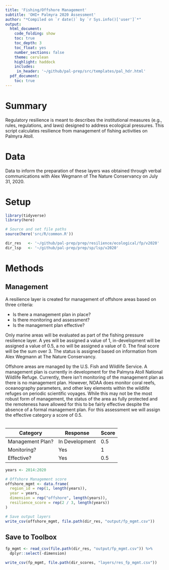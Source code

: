 ```yaml
---
title: 'Fishing/Offshore Management'
subtitle: 'OHI+ Palmyra 2020 Assessment'
author: "*Compiled on `r date()` by `r Sys.info()['user']`*"
output: 
  html_document:
    code_folding: show
    toc: true
    toc_depth: 3 
    toc_float: yes
    number_sections: false
    theme: cerulean
    highlight: haddock
    includes: 
     in_header: '~/github/pal-prep/src/templates/pal_hdr.html' 
  pdf_document:
    toc: true
---
```



# Summary 

Regulatory resilience is meant to describes the institutional measures (e.g., rules, regulations, and laws) designed to address ecological pressures. This script calculates resilience from management of fishing activities on Palmyra Atoll.   

# Data 

Data to inform the preparation of these layers was obtained through verbal communications with Alex Wegmann of The Nature Conservancy on July 31, 2020.  

# Setup 

```r

library(tidyverse)
library(here)

# Source and set file paths
source(here('src/R/common.R'))

dir_res   <- '~/github/pal-prep/prep/resilience/ecological/fp/v2020'
dir_lsp   <- '~/github/pal-prep/prep/sp/lsp/v2020'
```


# Methods 

## Management 

A resilience layer is created for management of offshore areas based on three criteria:  

 - Is there a management plan in place?  
 - Is there monitoring and assessment?   
 - Is the management plan effective?  
 
Only marine areas will be evaluated as part of the fishing pressure resilience layer. A yes will be assigned a value of 1, in-development will be assigned a value of 0.5, a no will be assigned a value of 0. The final score will be the sum over 3. The status is assigned based on information from Alex Wegmann at The Nature Conservancy.  

Offshore areas are managed by the U.S. Fish and Wildlife Service. A management plan is currently in development for the Palmyra Atoll National Wildlife Refuge. Currently, there isn't monitoring of the management plan as there is no management plan. However, NOAA does monitor coral reefs, oceanography parameters, and other key elements within the wildlife refuges on periodic scientific voyages. While this may not be the most robust form of management, the status of the area as fully protected and the remoteness have allowed for this to be fairly effective despite the absence of a formal management plan. For this assessment we will assign the effective category a score of 0.5.    
<br>   

| Category         | Response         | Score | 
|------------------|------------------|-------|
| Management Plan? | In Development   | 0.5   |
| Monitoring?      | Yes              | 1     |
| Effective?       | Yes              | 0.5   | 


```r

years <- 2014:2020

# Offshore Management score
offshore_mgmt <- data.frame(
  region_id = rep(1, length(years)),
  year = years,
  dimension = rep("offshore", length(years)),
  resilience_score = rep(2 / 3, length(years))
)

# Save output layers
write_csv(offshore_mgmt, file.path(dir_res, "output/fp_mgmt.csv"))
```

## Save to Toolbox

```r
fp_mgmt <- read_csv(file.path(dir_res, "output/fp_mgmt.csv")) %>% 
  dplyr::select(-dimension)

write_csv(fp_mgmt, file.path(dir_scores, "layers/res_fp_mgmt.csv"))
```

